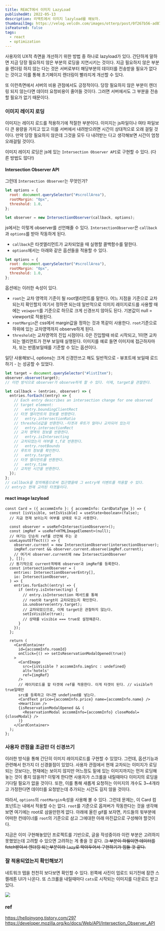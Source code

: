```yaml
---
title: REACT에서 이미지 LazyLoad
publishedAt: 2022-05-13
description: 리액트에서 이미지 lazyload를 해보자.
thumbnailImg: https://velog.velcdn.com/images/otterp/post/0f267b56-ad87-43b6-9ecc-90c412485dd2/image.gif
isFeatured: false
tags:
  - react
  - optimization
---
```


사용자의 UX적 측면을 개선하기 위한 방법 중 하나로 lazyload가 있다. 간단하게 말하면 지금 당장 필요하지 않은 부분의 로딩을 지연시키는 것이다. 지금 필요하지 않은 부분을 렌더링 하지 않는 다는 것은 서버로부터 해당부분의 데이터를 전송받을 필요가 없다는 것이고 이를 통해 초기페이지 렌더링이 빨라지게 개선할 수 있다.

또 이런측면에서 서버의 비용 관점에서도 긍정적이다. 당장 필요하지 않은 부분이 렌더링 되지 않는다면 데이터 요청비용이 줄어들 것이다. 그러면 서버에서도 그 부분을 전송할 필요가 없기 때문이다.

### 이미지 레이지 로딩

이미지는 레이지 로드를 적용하기에 적절한 부분이다. 이미지는 js파일이나 여타 파일보다 큰 용량을 가지고 있고 이를 서버에서 내려받으려면 시간이 상대적으로 오래 걸릴 것이다. 만약 당장 필요하지 않은데 그것을 모두 다 내려받는 다고 생각해보면 시간이 엄청 오래걸릴 것이다.

이미지 레이지 로딩은 js에 있는 `Intersection Observer API`로 구현할 수 있다. (다른 방법도 많다!)

#### Intersection Observer API

그런데 `Intersection Observer`는 무엇인가?

```js
let options = {
  root: document.querySelector("#scrollArea"),
  rootMargin: "0px",
  threshold: 1.0,
};

let observer = new IntersectionObserver(callback, options);
```

js에서는 이렇게 observer를 선언해줄 수 있다. `IntersectionObserver`은 `callback`과 `options`를 받아 작동하게 된다.

- `callback`은 타겟엘리먼트가 교차되었을 때 실행할 콜백함수를 말한다.
- `options`에서는 아래와 같은 옵션들을 적용할 수 있다.

```js
let options = {
  root: document.querySelector("#scrollArea"),
  rootMargin: "0px",
  threshold: 1.0,
};
```

옵션에는 이러한 속성이 있다.

- `root`는 교차 영역의 기준이 될 root엘리먼트를 말한다. 어느 지점을 기준으로 교차되는지 확인할지 여기서 정하면 되는데 일반적으로 이미지 레이지로드를 사용할 때에는 `veiwport`를 기준으로 하므로 크게 신경쓰지 않아도 된다. 기본값이 null = viewport로 적용된다.
- `rootMargin`은 css에서 margin값을 정하는 것과 똑같이 사용한다. `root`기준으로 하위에 있는 교차영역까지 observe하게 된다.
- `threshold`는 교차영역의 진입 시점이다. 0은 진입할때 바로 시작되고, 1이면 교차되는 엘리먼트가 전부 보일때 실행된다. 이미지를 예로 들면 이미지에 접근하자마자, 또는 반쯤보일때를 기준할 수 있는 옵션이다.

일단 사용해보니, options는 크게 신경안쓰고 해도 일반적으로 - 뷰포트에 보일때 로드하기 - 는 성공할 수 있었다.

```js
let target = document.querySelector("#listItem");
observer.observe(target);
// 이런 방식으로 observer가 observe하게 할 수 있다. 이제, target을 관찰한다.

let callback = (entries, observer) => {
  entries.forEach((entry) => {
    // Each entry describes an intersection change for one observed
    // target element:
    //   entry.boundingClientRect
    // 타겟 엘리먼트의 정보를 반환한다.
    //   entry.intersectionRatio
    // threshold값을 반환한다.-타겟과 루트가 얼마나 교차되어 있는지
    //   entry.intersectionRect
    // 교차 영역의 정보를 반환한다.
    //   entry.isIntersecting
    // 교차되었는지 여부를 t,f로 반환한다.
    //   entry.rootBounds
    // 루트의 정보를 확인한다.
    //   entry.target
    // 타겟 엘리먼트를 반환한다.
    //   entry.time
    // 교차된 시간을 반환한다.
  });
};
// callback을 정의해줌으로써 접근했을때 그 entry에 이벤트를 적용할 수 있다.
// entry는 현재 교차된 타겟들이다.
```

#### react image lazyload

```tsx
const Card = ({ accommInfo }: { accommInfo: CardDataType }) => {
  const [isVisible, setIsVisible] = useState<boolean>(false);
  // 지금 현재 보이는지 여부를 상태로 두고 사용한다.

  const observer = useRef<IntersectionObserver>();
  const imgRef = useRef<HTMLImageElement>(null);
  // 여기는 단순히 ref를 선언해 주는 곳
  useLayoutEffect(() => {
    observer.current = new IntersectionObserver(intersectionObserver);
    imgRef.current && observer.current.observe(imgRef.current);
    // 여기서 observer.current에 new IntersectionObserver
  }, []);
  // 동기적으로 current객체에 observer과 imgRef를 등록한다.
  const intersectionObserver = (
    entries: IntersectionObserverEntry[],
    io: IntersectionObserver,
  ) => {
    entries.forEach((entry) => {
      if (entry.isIntersecting) {
        // entry.isIntersection 메서드를 통해
        // root와 targt이 교차되었는지 확인한다.
        io.unobserve(entry.target);
        // 교차되었으므로, 이제 target은 관찰하지 않는다.
        setIsVisible(true);
        // 상태를 visibie === true로 설정해준다.
      }
    });
  };

  return (
    <CardContainer
      id={accommInfo.roomId}
      onClick={() => setIsReservationModalOpened(true)}
    >
      <CardImage
        src={isVisible ? accommInfo.imgSrc : undefined}
        alt='hotels'
        ref={imgRef}
      />
      // 레이지로드를 할 타겟에 ref를 적용한다. 이게 타겟이 된다. // visible가 true일때만
      src를 등록하고 아니면 undefined를 넣는다.
      <CardText price={accommInfo.price} name={accommInfo.name} />
      <HeartIcon />
      {isReservationModalOpened && (
        <ReservationModal accommInfo={accommInfo} closeModal={closeModal} />
      )}
    </CardContainer>
  );
};
```

### 사용자 관점을 조금만 더 신경쓰기

이러한 방식을 통해 간단히 이미지 레이지로드를 구현할 수 있었다. 그런데, 옵션기능과 관련해서 한가지 더 신경쓸점이 있었다. 사용자 관점에서 현재 교차되는 이미지가 로딩되는 것보다는, 현재에는 보이지 않지만 어느정도 밑에 있는 이미지까지는 먼저 로딩해놓는 것이 좋지 않을까? 이렇게 한다면 사용자가 스크롤을 내릴때마다 이미지의 로딩을 기다릴 필요가 없을 것이다. 또한, 이를 통해 새롭게 요청하는 이미지의 개수도 3~4개라고 가정한다면 데이터를 요청받는데 추가되는 시간도 길지 않을 것이다.

따라서, `options`의 `rootMargin`속성을 사용해 볼 수 있다.
그런데 문제는, 이 Card 컴포넌트는 내에서 적용할 수는 없다. `root`를 기준으로 옵져버가 작동한다는 것을 생각해보면 여기에는 root로 삼을만한게 없다. 아래에 올린 gif를 보자면, 카드들의 윗부분에 어떠한 컨테이너를 `root`의 기준으로 삼고 그에대한 아래 마진값으로 구성해야 할것이다.

지금은 이미 구현해놓았던 프로젝트를 기반으로, 글을 작성중이라 이런 부분은 고려하지 못했었는데 고려할 수 있으면 고려하는 게 좋을 것 같다. ~~그 부분이 하필이면 데이터를 fetch받아서 렌더링 되는부분이라 `lazy`로 막아두어서 구현하기가 힘들 것 같다.~~

### 잘 적용되었는지 확인해보기

네트워크 탭을 천천히 보다보면 확인할 수 있다.
왼쪽에 사진이 업로드 되기전에 잠깐 스켈레톤 UI가 나온다. 또 스크롤을 내릴때마다 `cats`로 시작되는 이미지를 다운로드 받고 있다.

![](https://velog.velcdn.com/images/otterp/post/0f267b56-ad87-43b6-9ecc-90c412485dd2/image.gif)

### ref

https://helloinyong.tistory.com/297
https://developer.mozilla.org/ko/docs/Web/API/Intersection_Observer_API

